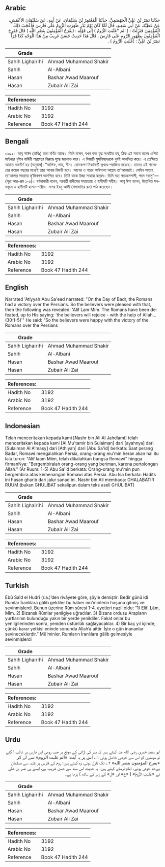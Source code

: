 ## Arabic


<div dir="rtl" lang="ar" style={{fontSize:'larger',backgroundColor:'#f8f9fa',padding:20}}>
حَدَّثَنَا نَصْرُ بْنُ عَلِيٍّ الْجَهْضَمِيُّ، حَدَّثَنَا الْمُعْتَمِرُ بْنُ سُلَيْمَانَ، عَنْ أَبِيهِ، عَنْ سُلَيْمَانَ الأَعْمَشِ، عَنْ عَطِيَّةَ، عَنْ أَبِي سَعِيدٍ، قَالَ لَمَّا كَانَ يَوْمُ بَدْرٍ ظَهَرَتِ الرُّومُ عَلَى فَارِسَ فَأَعْجَبَ ذَلِكَ الْمُؤْمِنِينَ فَنَزَلَتْ ‏:‏ ‏(‏ الم *غَلَبَتِ الرُّومُ ‏)‏ إِلَى قَوْلِهِ ‏:‏ ‏(‏يفْرَحُ الْمُؤْمِنُونَ بِنَصْرِ اللَّهِ ‏)‏ قَالَ فَفَرِحَ الْمُؤْمِنُونَ بِظُهُورِ الرُّومِ عَلَى فَارِسَ ‏.‏ قَالَ هَذَا حَدِيثٌ حَسَنٌ غَرِيبٌ مِنْ هَذَا الْوَجْهِ كَذَا قَرَأَ نَصْرُ بْنُ عَلِيٍّ ‏:‏ ‏(‏غَلَبَتِ الرُّومُ ‏)‏ ‏.‏
</div>
<div style={{backgroundColor:'#f8f9fa',padding:20, marginBottom: 10}}><table> <thead> <tr> <th>Grade</th> <th></th> </tr> </thead> <tbody> <tr><td>Sahih Lighairihi</td><td>Ahmad Muhammad Shakir</td></tr><tr><td>Sahih</td><td>Al-Albani</td></tr><tr><td>Hasan</td><td>Bashar Awad Maarouf</td></tr><tr><td>Hasan</td><td>Zubair Ali Zai</td></tr></tbody></table><table> <thead> <tr> <th>References:</th> <th></th> </tr> </thead> <tbody><tr><td>Hadith No</td><td>3192</td></tr><tr><td>Arabic No</td><td>3192</td></tr><tr><td>Reference</td><td>Book 47 Hadith 244</td></tr></tbody></table></div>

## Bengali


<div dir="ltr" lang="bn" style={{fontSize:'larger',backgroundColor:'#f8f9fa',padding:20}}>
৩১৯২। আবূ সাঈদ (রাযিঃ) হতে বর্ণিত আছে। তিনি বলেন, যখন বদর যুদ্ধ সংঘটিত হয়, ঠিক এই সময়ে রূমের এশিয়া মাইনরে খৃষ্টান বাহিনী পারস্যের বিরুদ্ধে যুদ্ধে জয়লাভ করে। এ বিষয়টি মুসলিমদেরকে খুবই আনন্দিত করে। এ প্রেক্ষিতে আয়াত অবতীর্ণ হয় (অনুবাদ): “আলিফ, লাম, মীম। রোমকগণ নিকটবর্তী ভূখণ্ডে পরাজিত হয়েছে। তাদের এই পরাজয়ের কয়েক বছরের মধ্যেই তারা আবার বিজয়ী হবে। আগের ও পরের ফাঈসালা আল্লাহ তা'আলারই। সেদিন আল্লাহ তা'আলার সাহায্যে মু’মিনগণ আনন্দিত হবে। তিনি যাকে ইচ্ছা সাহায্য করেন। তিনি মহা পরাক্রমশালী, পরম দয়ালু”— (সূরা আর-রূম ১-৫)। বর্ণনাকারী বলেন, পরবর্তী হাদীসের সহায়তায় এ হাদীসটি সহীহ। আবূ ঈসা বলেন, উল্লেখিত সনদসূত্রে এ হাদীসটি হাসান গারীব। নাসর ইবনু আলী (গলাবাতির রূম) পাঠ করেছেন।
</div>
<div style={{backgroundColor:'#f8f9fa',padding:20, marginBottom: 10}}><table> <thead> <tr> <th>Grade</th> <th></th> </tr> </thead> <tbody> <tr><td>Sahih Lighairihi</td><td>Ahmad Muhammad Shakir</td></tr><tr><td>Sahih</td><td>Al-Albani</td></tr><tr><td>Hasan</td><td>Bashar Awad Maarouf</td></tr><tr><td>Hasan</td><td>Zubair Ali Zai</td></tr></tbody></table><table> <thead> <tr> <th>References:</th> <th></th> </tr> </thead> <tbody><tr><td>Hadith No</td><td>3192</td></tr><tr><td>Arabic No</td><td>3192</td></tr><tr><td>Reference</td><td>Book 47 Hadith 244</td></tr></tbody></table></div>

## English


<div dir="ltr" lang="en" style={{fontSize:'larger',backgroundColor:'#f8f9fa',padding:20}}>
Narrated 'Atiyyah:Abu Sa'eed narrated: "On the Day of Badr, the Romans had a victory over the Persians. So the believers were pleased with that, then the following was revealed: 'Alif Lam Mim. The Romans have been defeated, up to His saying: 'the believers will rejoice - with the help of Allah... (30:1-5)'" He said: "So the believers were happy with the victory of the Romans over the Persians
</div>
<div style={{backgroundColor:'#f8f9fa',padding:20, marginBottom: 10}}><table> <thead> <tr> <th>Grade</th> <th></th> </tr> </thead> <tbody> <tr><td>Sahih Lighairihi</td><td>Ahmad Muhammad Shakir</td></tr><tr><td>Sahih</td><td>Al-Albani</td></tr><tr><td>Hasan</td><td>Bashar Awad Maarouf</td></tr><tr><td>Hasan</td><td>Zubair Ali Zai</td></tr></tbody></table><table> <thead> <tr> <th>References:</th> <th></th> </tr> </thead> <tbody><tr><td>Hadith No</td><td>3192</td></tr><tr><td>Arabic No</td><td>3192</td></tr><tr><td>Reference</td><td>Book 47 Hadith 244</td></tr></tbody></table></div>

## Indonesian


<div dir="ltr" lang="id" style={{fontSize:'larger',backgroundColor:'#f8f9fa',padding:20}}>
Telah menceritakan kepada kami [Nashr bin Ali Al Jahdlami] telah menceritakan kepada kami [Al Mu'tamir bin Sulaiman] dari [ayahnya] dari [Sulaiman Al A'masy] dari [Athiyah] dari [Abu Sa'id] berkata: Saat perang Badar, Romawi mengalahkan Persia, orang-orang mu'min heran akan hal itu lalu turun: "Alif laam Miim, telah dikalahkan bangsa Romawi" hingga firmanNya: "Bergembiralah orang-orang yang beriman, karena pertolongan Allah." (Ar Ruum: 1-5) Abu Sa'id berkata: Orang-orang mu'min pun bergembira atas kemenangan Romawi atas Persia. Abu Isa berkata: Hadits ini hasan gharib dari jalur sanad ini. Nashr bin Ali membaca: GHALABATIR RUUM (bukan GHULIBAT sekalipun dalam teks aseli GHULIBAT)
</div>
<div style={{backgroundColor:'#f8f9fa',padding:20, marginBottom: 10}}><table> <thead> <tr> <th>Grade</th> <th></th> </tr> </thead> <tbody> <tr><td>Sahih Lighairihi</td><td>Ahmad Muhammad Shakir</td></tr><tr><td>Sahih</td><td>Al-Albani</td></tr><tr><td>Hasan</td><td>Bashar Awad Maarouf</td></tr><tr><td>Hasan</td><td>Zubair Ali Zai</td></tr></tbody></table><table> <thead> <tr> <th>References:</th> <th></th> </tr> </thead> <tbody><tr><td>Hadith No</td><td>3192</td></tr><tr><td>Arabic No</td><td>3192</td></tr><tr><td>Reference</td><td>Book 47 Hadith 244</td></tr></tbody></table></div>

## Turkish


<div dir="ltr" lang="tr" style={{fontSize:'larger',backgroundColor:'#f8f9fa',padding:20}}>
Ebû Saîd el Hudrî (r.a.)’den rivâyete göre, şöyle demiştir: Bedir günü idi Rumlar İranlılara gâlib geldiler bu haber mü’minlerin hoşuna gitmiş ve sevinmişlerdi. Bunun üzerine Rûm sûresi 1-4. ayetleri nazil oldu: “1) Elif, Lâm, Mîm. 2) Bizanslı Rûmlar yenilgiye uğradılar. 3) Bizans ordusu Arapların yurtlarının bulunduğu yakın bir yerde yenildiler. Fakat onlar bu yenilgilerinden sonra, yeniden üstünlük sağlayacaklar. 4) Bir kaç yıl içinde; çünkü karar yetkisi eninde sonunda Allah’a aittir. İşte o gün inananlar sevineceklerdir.” Mü’minler, Rumların İranlılara gâlib gelmesiyle sevinmişlerdi
</div>
<div style={{backgroundColor:'#f8f9fa',padding:20, marginBottom: 10}}><table> <thead> <tr> <th>Grade</th> <th></th> </tr> </thead> <tbody> <tr><td>Sahih Lighairihi</td><td>Ahmad Muhammad Shakir</td></tr><tr><td>Sahih</td><td>Al-Albani</td></tr><tr><td>Hasan</td><td>Bashar Awad Maarouf</td></tr><tr><td>Hasan</td><td>Zubair Ali Zai</td></tr></tbody></table><table> <thead> <tr> <th>References:</th> <th></th> </tr> </thead> <tbody><tr><td>Hadith No</td><td>3192</td></tr><tr><td>Arabic No</td><td>3192</td></tr><tr><td>Reference</td><td>Book 47 Hadith 244</td></tr></tbody></table></div>

## Urdu


<div dir="rtl" lang="ur" style={{fontSize:'larger',backgroundColor:'#f8f9fa',padding:20}}>
ابو سعید خدری رضی الله عنہ کہتے ہیں کہ بدر کی لڑائی کے موقع پر جب رومی اہل فارس پر غالب آ گئے تو مومنوں کو اس سے خوشی حاصل ہوئی ۱؎ اس پر یہ آیت: «الم غلبت الروم» سے لے کر «يفرح المؤمنون بنصر الله» ۲؎ تک نازل ہوئی، وہ کہتے ہیں: روم کے فارس پر غلبہ سے مسلمان بےحد خوش ہوئے۔ امام ترمذی کہتے ہیں: یہ حدیث اس سند سے حسن غریب ہے، ایسے ہی نصر بن علی نے «غَلَبَتِ الرُّومُ» ( «غ» اور «ل» کے زبر کے ساتھ ) پڑھا ہے۔
</div>
<div style={{backgroundColor:'#f8f9fa',padding:20, marginBottom: 10}}><table> <thead> <tr> <th>Grade</th> <th></th> </tr> </thead> <tbody> <tr><td>Sahih Lighairihi</td><td>Ahmad Muhammad Shakir</td></tr><tr><td>Sahih</td><td>Al-Albani</td></tr><tr><td>Hasan</td><td>Bashar Awad Maarouf</td></tr><tr><td>Hasan</td><td>Zubair Ali Zai</td></tr></tbody></table><table> <thead> <tr> <th>References:</th> <th></th> </tr> </thead> <tbody><tr><td>Hadith No</td><td>3192</td></tr><tr><td>Arabic No</td><td>3192</td></tr><tr><td>Reference</td><td>Book 47 Hadith 244</td></tr></tbody></table></div>
